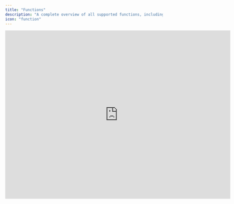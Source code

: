 ```yaml
---
title: "Functions"
description: "A complete overview of all supported functions, including example use cases."
icon: "function"
---
```


<iframe width="720" height="540" src="https://www.loom.com/embed/3613b2608f014b83ad74275e7ea84141?sid=e24ceaaa-db10-4318-9526-99eec09c894d" frameborder="0" webkitallowfullscreen mozallowfullscreen allowfullscreen />

<Tip>
  Your [number format](/documentation/getting-started/account/preferences) in Francis determines whether you'll use commas (US) or semicolons (EU) to separate function parameters. All examples below use the US format with commas.
</Tip>

<AccordionGroup>
  <Accordion title='avg("row_name"[range_start:range_end])' defaultOpen="false">
    The `avg()` function calculates the average of the values in the specified time series from `range_start` to `range_end`.

    ```typescript
    avg("Revenue"[-3:0])
    ```
  </Accordion>
  <Accordion title='avg_ytd("row_name")'>
    The `avg_ytd()` function returns the average of the values in a time series from the beginning of the fiscal year until and including the current month.

    ```typescript
    avg_ytd("Revenue")
    ```
  </Accordion>
  <Accordion title='avg_last_year("row_name")'>
    The `avg_last_year()` function returns the average of the values in the previous fiscal year. This function is influenced by your fiscal year settings.

    ```typescript
    avg_last_year("Revenue")
    ```
  </Accordion>
  <Accordion title='avg_last("row_name",num_months)'>
    The `avg_last()` function returns the average of the values in the time series going back _n_ months, as defined by the `num_months` parameter.

    ```typescript
    avg_last("Revenue", 6)
    ```
  </Accordion>
  <Accordion title='median("row_name"[range_start:range_end])'>
    The `median()` function returns the median of the values in the specified time series from `range_start` to `range_end`

    ```typescript
    median("Revenue"[-3:0])
    ```
  </Accordion>
  <Accordion title='median_ytd("row_name")'>
    The `median_ytd()` function returns the median of the values in a time series from the beginning of the fiscal year until and including the current month.

    ```typescript
    median_ytd("Revenue")
    ```
  </Accordion>
  <Accordion title='median_last_year("row_name")'>
    The `median_last_year()` function returns the median of the values in the previous fiscal year. This function is influenced by your fiscal year settings.

    ```typescript
    median_last_year("Revenue")
    ```
  </Accordion>
  <Accordion title='median_last("row_name", num_months)'>
    The `median_last()` function returns the median of the values in the time series going back _X_ months, as defined by the `num_months` parameter.

    ```typescript
    median_last("Revenue", 6)
    ```
  </Accordion>
  <Accordion title='sum("row_name"[range_start:range_end])'>
    The `sum()` function calculates the total of the values in the specified time series from `range_start` to `range_end`.

    ```typescript
    sum("Revenue"[-3:0])
    ```
  </Accordion>
  <Accordion title='sum_ytd("row_name")'>
    The `sum_ytd()` function returns the sum of the values in a time series from the beginning of the fiscal year until and including the current month.

    ```typescript
    sum_ytd("Revenue")
    ```
  </Accordion>
  <Accordion title='sum_last_year("row_name")'>
    The `sum_last_year()` function returns the sum of the values in the previous fiscal year. This function is influenced by your fiscal year settings.

    ```typescript
    sum_last_year("Revenue")
    ```
  </Accordion>
  <Accordion title='sum_last("row_name", num_month)' defaultOpen="false">
    The `sum_last()` function returns the sum of the values in the time series going back _X_ months, as defined by the `num_months` parameter.

    ```typescript
    sum_last("Revenue", 6)
    ```
  </Accordion>
  <Accordion title='receivables("row_name", payment_days)' defaultOpen="false">
    The `receivables()` function accumulates revenue amounts from previous months based on an assumption of payment days. Based on the number of payment days, the function loops back through previous months to collect revenue as part of receivables.

    The function assumes 30 days per month. The payment days input must be hardcoded and cannot reference a cell.

    ```typescript
    receivables("Revenue", 30)
    ```
  </Accordion>
  <Accordion title="ignore_div_zero(a/b)">
    The`ignore_div_zero()` returns a zero if the function's output is a #DIV\!/0 error. The function is used for margin and percentage calculations, where the denominator is occasionally zero.

    ```typescript
    ignore_div_zero("Direct cost"[0] / "Revenue"[0])
    ```
  </Accordion>
  <Accordion title="power(num, exponent)">
    The `power()` function is a mathematical function that returns the value of the parameter _num_ to the power of the _exponent_ parameter.

    ```typescript
    power(10, 2) // returns 100
    ```
  </Accordion>
  <Accordion title="min(a,b)">
    The `min()` function returns the smallest numeric value of the input values.

    ```typescript
    min(5, 10) // returns 5
    ```
  </Accordion>
  <Accordion title="max(a,b)">
    The `max()` function returns the largest numeric value of the input values.

    ```typescript
    max(5, 10) // returns 10
    ```
  </Accordion>
  <Accordion title="abs(num)">
    The `abs()` function returns the absolute value of a number.

    ```typescript
    abs(-10) // returns 10
    ```
  </Accordion>
  <Accordion title="round(num, decimals)">
    The `round()` function rounds the number value up or down to the nearest integer. Optionally, provide desired number of decimals.

    ```typescript
    round(10.4386) // returns 10
    ```
  </Accordion>
  <Accordion title="round_down(num)">
    The `round_down()` function rounds numbers _down_ to the nearest integer.

    ```typescript
    round_down(10.6) // returns 10
    ```
  </Accordion>
  <Accordion title="round_up(num)">
    The `round_up()` function rounds numbers _up_ to the nearest integer.

    ```typescript
    round_up(10.6) // returns 11
    ```
  </Accordion>
  <Accordion title="if(condition, value_if_true, value_if_false)">
    The `if()` function allows you to create a conditional calculation, similar to what is available in Excel or Google Sheets.

    ```typescript
    if("Revenue"[0]=0,0,"Gross profit"[0]/"Revenue"[0])
    
    // If revenue is zero, display zero; otherwise, calculate the gross profit margin. This specific example prevents #ERRs from dividing by zero.
    ```
  </Accordion>
  <Accordion title="if_month(a,b)">
    The `if_month` function returns `1` if the time period is equal to the month number input in the formula, else `0`.

    - `if_month(1)` returns `1` if the month is January, else `0`
    - `if_month(1,6)` returns `1` if the month is January or June, else `0`
    - `if_month(1,6,12)` returns `1` if the month is January, June, or December, else `0`
  </Accordion>
  <Accordion title="if_quarter_month(num)">
    The `if_quarter_month` function returns `1` if the time period is equal to the month number inside a given quarter. E.g., you can input [1;3] into the formula.

    - `if_quarter_month(1)` returns `1` if the month is January, April, July, or October
    - `if_quarter_month(2)` returns `1` if the month is February, May, August, or November
    - `if_quarter_month(3)` returns `1` if the month is March, June, September, or December
  </Accordion>
  <Accordion title="weekdays()">
    The `weekdays()` functions returns the numbers of weekdays (Monday through Friday) in a given month.

    ```typescript
    weekdays() // January 2025 returns 23
    ```
  </Accordion>
</AccordionGroup>